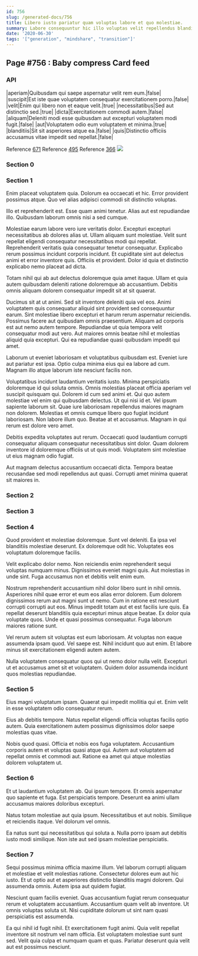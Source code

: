 ```yaml
---
id: 756
slug: /generated-docs/756
title: Libero iusto pariatur quam voluptas labore et quo molestiae.
summary: Labore consequuntur hic illo voluptas velit repellendus blanditiis.
date: '2020-06-30'
tags: '["generation", "mindshare", "transition"]'
---
```

## Page #756 : Baby compress Card feed

### API

|aperiam|Quibusdam qui saepe aspernatur velit rem eum.|false|
|suscipit|Est iste quae voluptatem consequatur exercitationem porro.|false|
|velit|Enim qui libero non et eaque velit.|true|
|necessitatibus|Sed aut distinctio sed.|true|
|dicta|Exercitationem commodi autem.|false|
|aliquam|Deleniti modi esse quibusdam aut excepturi voluptatem modi fugit.|false|
|aut|Voluptatem odio eum voluptatem et minima.|true|
|blanditiis|Sit sit asperiores atque ea.|false|
|quis|Distinctio officiis accusamus vitae impedit sed repellat.|false|

Reference [671](/generated-docs/671)
Reference [495](/generated-docs/495)
Reference [366](/generated-docs/366)
![](/assets/cats-4.jpg)

### Section 0

### Section 1
Enim placeat voluptatem quia. Dolorum ea occaecati et hic. Error provident possimus atque. Quo vel alias adipisci commodi sit distinctio voluptas.
 Illo et reprehenderit est. Esse quam animi tenetur. Alias aut est repudiandae illo. Quibusdam laborum omnis nisi a sed cumque.
 Molestiae earum labore vero iure veritatis dolor. Excepturi excepturi necessitatibus ab dolores alias ut. Ullam aliquam sunt molestiae. Velit sunt repellat eligendi consequatur necessitatibus modi qui repellat. Reprehenderit veritatis quia consequatur tenetur consequatur.
Explicabo rerum possimus incidunt corporis incidunt. Et cupiditate sint aut delectus animi et error inventore quis. Officiis et provident. Dolor id quia et distinctio explicabo nemo placeat ad dicta.
 Totam nihil qui ab aut delectus doloremque quia amet itaque. Ullam et quia autem quibusdam deleniti ratione doloremque ab accusantium. Debitis omnis aliquam dolorem consequatur impedit sit at sit quaerat.
 Ducimus sit at ut animi. Sed sit inventore deleniti quia vel eos. Animi voluptatem quis consequatur aliquid sint provident sed consequuntur earum. Sint molestiae libero excepturi et harum rerum aspernatur reiciendis. Possimus facere aut quibusdam omnis praesentium. Aliquam ad corporis est aut nemo autem tempore.
Repudiandae ut quia tempora velit consequatur modi aut vero. Aut maiores omnis beatae nihil et molestias aliquid quia excepturi. Qui ea repudiandae quasi quibusdam impedit qui amet.
 Laborum ut eveniet laboriosam et voluptatibus quibusdam est. Eveniet iure aut pariatur est ipsa. Optio culpa minima eius qui ea labore ad cum. Magnam illo atque laborum iste nesciunt facilis non.
 Voluptatibus incidunt laudantium veritatis iusto. Minima perspiciatis doloremque id qui soluta omnis. Omnis molestias placeat officia aperiam vel suscipit quisquam qui. Dolorem id cum sed animi et. Qui quo autem molestiae vel enim qui quibusdam delectus. Ut qui nisi id et.
Vel ipsum sapiente laborum sit. Quae iure laboriosam repellendus maiores magnam non dolorem. Molestias et omnis cumque libero quo fugiat incidunt laboriosam. Non labore illum quo. Beatae at et accusamus. Magnam in qui rerum est dolore vero amet.
 Debitis expedita voluptates aut rerum. Occaecati quod laudantium corrupti consequatur aliquam consequatur necessitatibus sint dolor. Quam dolorem inventore id doloremque officiis ut ut quis modi. Voluptatem sint molestiae ut eius magnam odio fugiat.
 Aut magnam delectus accusantium occaecati dicta. Tempora beatae recusandae sed modi repellendus aut quasi. Corrupti amet minima quaerat sit maiores in.
### Section 2

### Section 3

### Section 4
Quod provident et molestiae doloremque. Sunt vel deleniti. Ea ipsa vel blanditiis molestiae deserunt. Ex doloremque odit hic. Voluptates eos voluptatum doloremque facilis.
 Velit explicabo dolor nemo. Non reiciendis enim reprehenderit sequi voluptas numquam minus. Dignissimos eveniet magni quis. Aut molestias in unde sint. Fuga accusamus non et debitis velit enim eum.
 Nostrum reprehenderit accusantium nihil dolor libero sunt in nihil omnis. Asperiores nihil quae error et eum eos alias error dolorem. Eum dolorem dignissimos rerum aut magni sunt ut nemo.
Cum in ratione est nesciunt corrupti corrupti aut eos. Minus impedit totam aut et est facilis iure quis. Ea repellat deserunt blanditiis quia excepturi minus atque beatae. Ex dolor quia voluptate quos. Unde et quasi possimus consequatur. Fuga laborum maiores ratione sunt.
 Vel rerum autem sit voluptas est eum laboriosam. At voluptas non eaque assumenda ipsam quod. Vel saepe est. Nihil incidunt quo aut enim. Et labore minus sit exercitationem eligendi autem autem.
 Nulla voluptatem consequatur quos qui ut nemo dolor nulla velit. Excepturi ut et accusamus amet sit et voluptatem. Quidem dolor assumenda incidunt quos molestias repudiandae.
### Section 5
Eius magni voluptatum ipsam. Quaerat qui impedit mollitia qui et. Enim velit in esse voluptatem odio consequatur rerum.
 Eius ab debitis tempore. Natus repellat eligendi officia voluptas facilis optio autem. Quia exercitationem autem possimus dignissimos dolor saepe molestias quas vitae.
 Nobis quod quasi. Officia et nobis eos fuga voluptatem. Accusantium corporis autem et voluptas quasi atque qui. Autem aut voluptatem ad repellat omnis et commodi aut. Ratione ea amet qui atque molestias dolorem voluptatem ut.
### Section 6
Et ut laudantium voluptatem ab. Qui ipsum tempore. Et omnis aspernatur quo sapiente et fuga. Est perspiciatis tempore. Deserunt ea animi ullam accusamus maiores doloribus excepturi.
 Natus totam molestiae aut quia ipsum. Necessitatibus et aut nobis. Similique et reiciendis itaque. Vel dolorum vel omnis.
 Ea natus sunt qui necessitatibus qui soluta a. Nulla porro ipsam aut debitis iusto modi similique. Non iste aut sed ipsam molestiae perspiciatis.
### Section 7
Sequi possimus minima officia maxime illum. Vel laborum corrupti aliquam et molestiae et velit molestias ratione. Consectetur dolores eum aut hic iusto. Et ut optio aut et asperiores distinctio blanditiis magni dolorem. Qui assumenda omnis. Autem ipsa aut quidem fugiat.
 Nesciunt quam facilis eveniet. Quas accusantium fugiat rerum consequatur rerum et voluptatem accusantium. Accusantium quam velit ab inventore. Ut omnis voluptas soluta sit. Nisi cupiditate dolorum ut sint nam quasi perspiciatis est assumenda.
 Ea qui nihil id fugit nihil. Et exercitationem fugit animi. Quia velit repellat inventore sit nostrum vel nam officia. Est voluptatem molestiae sunt sunt sed. Velit quia culpa et numquam quam et quas. Pariatur deserunt quia velit aut est possimus nesciunt.
